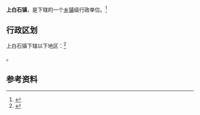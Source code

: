 {{中国乡级行政区|35/09/81/102/000}}

'''上白石镇'''，是{{PRC admin/fullname|35/09/81/102/000|3}}下辖的一个[[乡镇|乡镇]]级行政单位。<ref>{{PRC admin/ref sgc|{{PRC admin/parent|35/09/81/102/000}}}}</ref>

== 行政区划 ==

上白石镇下辖以下地区：<ref>{{PRC admin/ref sgc|35/09/81/102/000}}</ref>

{{PRC admin/children|35/09/81/102/000}}。

== 参考资料 ==

{{reflist}}

{{行政区划小作品}}
{{PRC admin/navcat|35/09/81/102/000}}